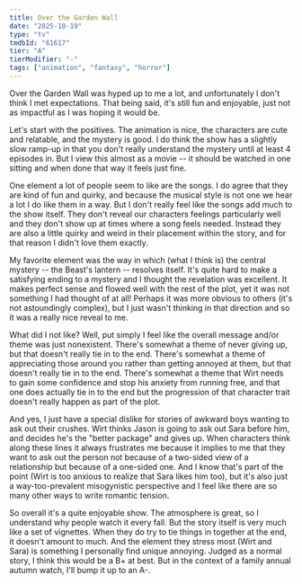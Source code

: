 ```yaml
---
title: Over the Garden Wall
date: "2025-10-19"
type: "tv"
tmdbId: "61617"
tier: "A"
tierModifier: "-"
tags: ["animation", "fantasy", "horror"]
---
```


Over the Garden Wall was hyped up to me a lot, and unfortunately I don't think I met expectations. That being said, it's still fun and enjoyable, just not as impactful as I was hoping it would be.

Let's start with the positives. The animation is nice, the characters are cute and relatable, and the mystery is good. I do think the show has a slightly slow ramp-up in that you don't really understand the mystery until at least 4 episodes in. But I view this almost as a movie -- it should be watched in one sitting and when done that way it feels just fine.

One element a lot of people seem to like are the songs. I do agree that they are kind of fun and quirky, and because the musical style is not one we hear a lot I do like them in a way. But I don't really feel like the songs add much to the show itself. They don't reveal our characters feelings particularly well and they don't show up at times where a song feels needed. Instead they are also a little quirky and weird in their placement within the story, and for that reason I didn't love them exactly.

My favorite element was the way in which (what I think is) the central mystery -- the Beast's lantern -- resolves itself. It's quite hard to make a satisfying ending to a mystery and I thought the revelation was excellent. It makes perfect sense and flowed well with the rest of the plot, yet it was not something I had thought of at all! Perhaps it was more obvious to others (it's not astoundingly complex), but I just wasn't thinking in that direction and so it was a really nice reveal to me.

What did I not like? Well, put simply I feel like the overall message and/or theme was just nonexistent. There's somewhat a theme of never giving up, but that doesn't really tie in to the end. There's somewhat a theme of appreciating those around you rather than getting annoyed at them, but that doesn't really tie in to the end. There's somewhat a theme that Wirt needs to gain some confidence and stop his anxiety from running free, and that one does actually tie in to the end but the progression of that character trait doesn't really happen as part of the plot.

And yes, I just have a special dislike for stories of awkward boys wanting to ask out their crushes. Wirt thinks Jason is going to ask out Sara before him, and decides he's the "better package" and gives up. When characters think along these lines it always frustrates me because it implies to me that they want to ask out the person not because of a two-sided view of a relationship but because of a one-sided one. And I know that's part of the point (Wirt is too anxious to realize that Sara likes him too), but it's also just a way-too-prevalent misogynistic perspective and I feel like there are so many other ways to write romantic tension.

So overall it's a quite enjoyable show. The atmosphere is great, so I understand why people watch it every fall. But the story itself is very much like a set of vignettes. When they do try to tie things in together at the end, it doesn't amount to much. And the element they stress most (Wirt and Sara) is something I personally find unique annoying. Judged as a normal story, I think this would be a B+ at best. But in the context of a family annual autumn watch, I'll bump it up to an A-.